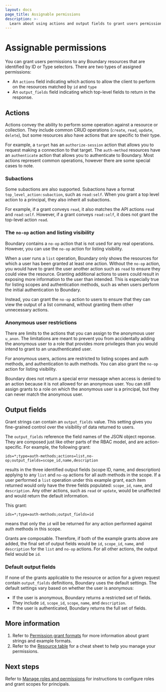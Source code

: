 ```yaml
---
layout: docs
page_title: Assignable permissions
description: >-
  Learn about using actions and output fields to grant users permissions to any resources that are identified by ID or Type.
---
```


# Assignable permissions

You can grant users permissions to any Boundary resources that are identified by ID or Type selectors.
There are two types of assigned permissions:

- An `actions` field indicating which actions to allow the client to perform on
  the resources matched by `id` and `type`
- An `output_fields` field indicating which top-level fields to return in the
  response.

## Actions

Actions convey the ability to perform some operation against a resource or
collection.
They include common CRUD operations (`create`, `read`, `update`,
`delete`), but some resources also have actions that are specific to their type.

For example, a `target` has an `authorize-session` action that allows you to request
making a connection to that target.
The `auth-method` resources have an `authenticate` action that allows you to authenticate to Boundary.
Most actions represent common operations, however there are some special cases to note.

### Subactions

Some subactions are also supported. Subactions have a format
`top_level_action:subaction`, such as `read:self`.
When you grant a top level action to a principal, they also inherit all subactions.

For example, if a grant conveys `read`, it also matches the API actions `read` and `read:self`.
However, if a grant conveys `read:self`, it does not grant the top-level action `read`.

### The `no-op` action and listing visibility

Boundary contains a `no-op` action that is not used for any real operations.
However, you can use the `no-op` action for listing visibility.

When a user runs a `list` operation, Boundary only shows the resources for which a user has been granted at least one action.
Without the `no-op` action, you would have to grant the user another action such as `read` to ensure they could view the resource.
Granting additional actions to users could result in exposing more information to the user than intended.
This is especially true for listing scopes and authentication methods, such as when users perform the initial authentication to Boundary.

Instead, you can grant the `no-op` action to users to ensure that they can view the output of a list command, without granting them other unnecessary actions.

### Anonymous user restrictions

There are limits to the actions that you can assign to the anonymous user `u_anon`.
The limitations are meant to prevent you from accidentally adding the anonymous user to a role that provides more privileges than you would intend to grant to an unauthenticated user.

For anonymous users, actions are restricted to listing scopes and auth methods,
and authentication to auth methods.
You can also grant the `no-op` action for listing visibility.

Boundary does not return a special error message when access is denied to an action because it is not allowed for an anonymous user.
You can still assign grants to a role on which the anonymous user is a principal, but they can never match the anonymous user.

## Output fields

Grant strings can contain an `output_fields` value. This setting gives you fine-grained
control over the visibility of data returned to users.

The `output_fields` reference the field names of the JSON object reponse.
They are composed just like other parts of the RBAC model, and are action-specific.
For example, the following grant:

`ids=*;type=auth-methods;actions=list,no-op;output_fields=scope_id,name,description`

results in the three identified output fields (scope ID, name, and description) applying to any `list` and `no-op` actions for all auth methods in the scope.
If a user performed a `list` operation under this example grant, each item returned would only have the three fields populated: `scope_id`, `name`, and `description`.
Any other actions, such as `read` or `update`, would be unaffected and would return the default information.

This grant:

`ids=*;type=auth-methods;output_fields=id`

means that only the `id` will be returned for any action performed against auth methods in this scope.

Grants are composable.
Therefore, if both of the example grants above are added, the final set of output fields would be `id`, `scope_id`, `name`, and `description` for the `list` and `no-op` actions.
For all other actions, the output field would be `id`.

### Default output fields

If none of the grants applicable to the resource or action for a given request contain `output_fields` definitions, Boundary uses the default settings.
The default settings vary based on whether the user is anonymous:

- If the user is anonymous, Boundary returns a restricted set of fields.
They include `id`, `scope_id`, `scope`, `name`, and `description`.
- If the user is authenticated, Boundary returns the full set of fields.

## More information

1. Refer to [Permission grant formats](/boundary/docs/configuration/identity-access-management/permission-grant-formats) for more information about grant strings and example formats.
1. Refer to the [Resource table](/boundary/docs/configuration/identity-access-management/resource-table) for a cheat sheet to help you manage your permissions.

## Next steps

Refer to [Manage roles and permissions](/boundary/docs/common-workflows/manage-roles) for instructions to configure roles and grant scopes for principals.
